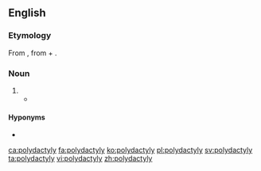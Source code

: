 ==English==
{{wikipedia}}

===Etymology===
From {{etyl|grc|en}} {{m|grc|πολυδάκτυλος||many toed}}, from {{m|grc|πολύς||many}} + {{m|grc|δάκτυλος||finger}}.

===Noun===
{{en-noun|polydactylies}}

# {{synonym of|polydactylism|lang=en}}
#* {{quote-web|year=2008|work=Guinness World Records|section=Human Body — Extreme Bodies|url=http://www.guinnessworldrecords.com/records/human_body/extreme_bodies/most_fingers_and_toes_-_living_person.aspx|title=Most Fingers and Toes — Living Person|passage=Pranamya Menaria (India; born August 10, 2005) has 25 in total (12 fingers and 13 toes). This is as a result of the condition '''Polydactyly''' and Syndactyly.}}

====Hyponyms====
* {{l|en|hexadactyly}}

[[ca:polydactyly]]
[[fa:polydactyly]]
[[ko:polydactyly]]
[[pl:polydactyly]]
[[sv:polydactyly]]
[[ta:polydactyly]]
[[vi:polydactyly]]
[[zh:polydactyly]]